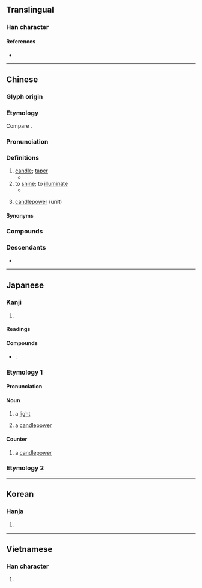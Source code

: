 {{also|烛}}
{{character info}}
==Translingual==

===Han character===
{{Han char|rn=86|rad=火|as=13|sn=17|four=96827|canj=FWLI|ids=⿰火蜀}}

====References====
* {{Han ref|kx=0685.110|dkj=19480|dj=1098.030|hdz=32241.020|uh=71ED|ud=29165|bh=C0EB|bd=49387}}

----

==Chinese==
{{zh-forms|s=烛}}

===Glyph origin===
{{Han etym}}

===Etymology===
Compare {{cog|bo|དུགས་པ||to make warm, to warm, to light}}.

===Pronunciation===
{{zh-pron
|m=zhú
|c=zuk1
|h=pfs=chuk
|md=ciók
|mn=qz:chiak/tw,xm,zz:chek/qz,tw,xm,zz:chiok
|mn_note=chiak/chek - vernacular; chiok - literary
|mn-t=zêg4
|w=4tsoq
|mc=y
|oc=y
|cat=n,v
}}

===Definitions===
{{zh-hanzi}}

# [[candle]]; [[taper]]
#* {{zh-x|樂正 子 春 坐 於 床 下，曾 元、曾 申 坐 於 足，童子 隅 坐 而 執 '''燭'''。|tr=Yuèzhèng Zǐ-Chūn zuò yú chuáng xià, Zēng Yuán, Zēng Shēn zuò yú zú, tóngzǐ yú zuò ér zhí zhú. |Director of Music Zi-chun was sitting by the side of the couch; Zeng Yuan and Zeng Shen were sitting at (their father's) feet; and there was a lad sitting in a corner holding a '''torch'''.|ref=Liji}}
# to [[shine]]; to [[illuminate]]
#* {{zh-x|明哲 煌 煌，旁 '''燭''' 無疆，遜 於 不虞，以 保 天命，譔《問 明》。|When wisdom is splendid and bright, '''shining''' everywhere without limit, one may avoid unforeseen dangers and protect his Heaven-decreed destiny. Thus, I have written "Asking about Seeing Clearly."|ref=Fayan}}
# {{lb|zh|Taiwanese Min Nan}} [[candlepower]] (unit)

====Synonyms====
{{zh-dial|蠟燭}}

===Compounds===
{{zh-der|蠟燭|燭火|燭光|燭照|火燭|燭架|燭臺|香燭|風燭|風燭殘年|陰陽燭}}

===Descendants===
* {{desc|pcc|xugt|t=candle|bor=1}}

----

==Japanese==

===Kanji===
{{ja-kanji|grade=|rs=火13}}

# {{rfdef|ja|sort=火13}}

====Readings====
{{ja-readings
|goon=そく
|kanon=しょく
|kun=ともしび-
}}

====Compounds====
* {{ja-r|蝋%燭|ろう%そく}}: {{l|en|candle}}

===Etymology 1===
{{ja-kanjitab|しょく|yomi=kanon}}

====Pronunciation====
{{ja-pron|acc=1|y=ko|しょく}}

====Noun====
{{ja-noun|しょく}}

#a [[light]] {{gl|source of illumination}}
#:{{syn|ja|明かり|ともしび}}
#a [[candlepower]]
#:{{syn|ja|燭光}}

====Counter====
{{ja-pos|counter|しょく}}

#a [[candlepower]]
#:{{syn|ja|燭光}}

{{C|ja|Light sources|Units of measure|Light|sort=しょく}}

===Etymology 2===
{{ja-kanjitab|ともしび|y=k}}
{{ja-see|ともしび}}

{{cln|ja|words with multiple readings}}
----

==Korean==

===Hanja===
{{ko-hanja|hangeul=촉}}

# {{rfdef|ko|sort=火13}}

----

==Vietnamese==

===Han character===
{{vi-readings|reading=chúc, đuốc|rs=火13}}

# {{rfdef|vi|sort=火13}}